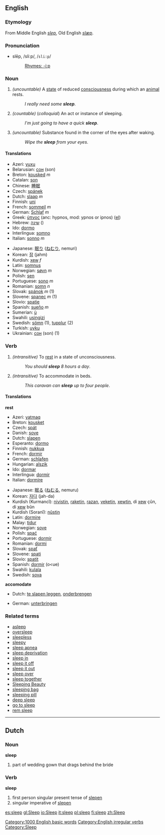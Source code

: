 {{Wikipedia}}
==English==

{{rank|ago|easily|condition|686|sleep|ex|mere|agreement}}

===Etymology===
From Middle English ''[[slep]]'', Old English ''[[slæpan|slæp]]''.

=== Pronunciation ===
*slēp, /sliːp/, /<tt>sli:p</tt>/
*:[[Rhymes:English:-iːp|Rhymes: -iːp]]

===Noun===
{{en-noun|sleep|sleeps}}

#''(uncountable)'' A [[state]] of reduced [[consciousness]] during which an [[animal]] rests.
#:''I really need some '''sleep'''''.
#''(countable)'' (''colloquial'') An act or instance of sleeping.
#:''I'm just going to have a quick '''sleep'''''.
#''(uncountable)'' Substance found in the corner of the eyes after waking.<!-- slang or colloquial? usage outside Australia? -->
#:''Wipe the '''sleep''' from your eyes''.

==== Translations ====
{{top}}
*Azeri: [[yuxu]]
*Belarusian: [[сон]] (son)
*Breton: [[kousked]] ''m''
*Catalan: [[son]]
*Chinese: [[睡眠]] <!--()-->
*Czech: [[spánek]]
*Dutch: [[slaap]] ''m''
*Finnish: [[uni]]
*French: [[sommeil]] ''m''
*German: [[Schlaf]] ''m''
*Greek: [[ύπνος]] (anc: hypnos, mod: ypnos or ipnos) ([[:el:Ύπνος|el]])
*Hebrew: [[שינה]] ()
*Ido: [[dormo]]
*Interlingua: [[somno]]
*Italian: [[sonno]] ''m''
{{mid}}
*Japanese: [[眠り]] ([[ねむり]], nemuri)
*Korean: [[잠]] (jahm)
*Kurdish: [[xew]] ''f''
*Latin: [[somnus]]
*Norwegian: [[søvn]] ''m''
*Polish: [[sen]]
*Portuguese: [[sono]] ''m''
*Romanian: [[somn]] ''n''
*Slovak: [[spánok]] ''m'' (1)
*Slovene: [[spanec]] ''m'' (1)
*Slovio: [[spatie]]
*Spanish: [[sueño]] ''m''
*Sumerian: [[ù#Sumerian|ù]]
*Swahili: [[usingizi]]
*Swedish: [[sömn]] (1), [[tupplur]] (2)
*Turkish: [[uyku]]
*Ukrainian: [[сон]] (son) (1)
{{bottom}}

===Verb===
{{en-verb2|'''to sleep'''|'''[[sleeps]]'''|'''[[slept]]'''|'''[[slept]]'''|'''[[sleeping]]'''}}

#''(intransitive)'' To [[rest]] in a state of unconsciousness.
#:''You should '''sleep''' 8 hours a day''.
#''(intransitive)'' To accommodate in beds.
#:''This caravan can '''sleep''' up to four people''.

==== Translations ====
'''rest'''
{{top}}
*Azeri: [[yatmaq]]
*Breton: [[kousket]]
*Czech: [[spát]]
*Danish: [[sove]]
*Dutch: [[slapen]]
*Esperanto: [[dormo]]
*Finnish: [[nukkua]]
*French: [[dormir]]
*German: [[schlafen]]
*Hungarian: [[alszik]]
*Ido: [[dormar]]
*Interlingua: [[dormir]]
*Italian: [[dormire]]
{{mid}}
*Japanese: [[眠る]] ([[ねむる]], nemuru)
*Korean: [[자다]] (jah-da)
*Kurdish (Kurmancî): [[nivistin]], [[raketin]], [[razan]], [[veketin]], [[xewtin]], di [[xew]] çûn, di [[xew]] bûn
*Kurdish (Soranî): [[nûstin]]
*Latin: [[dormire]]
*Malay: [[tidur]]
*Norwegian: [[sove]]
*Polish: [[spać]]
*Portuguese: [[dormir]]
*Romanian: [[dormi]]
*Slovak: [[spať]]
*Slovene: [[spati]]
*Slovio: [[spatit]]
*Spanish: [[dormir]] (o<ue)
*Swahili: [[kulala]]
*Swedish: [[sova]]
{{bottom}}

'''accomodate'''
{{top}}
*Dutch: [[te slapen leggen]], [[onderbrengen]]
{{mid}}
*German: [[unterbringen]]
{{bottom}}

===Related terms===
*[[asleep]]
*[[oversleep]]
*[[sleepless]]
*[[sleepy]]
*[[sleep apnea]]
*[[sleep deprivation]]
*[[sleep in]]
*[[sleep it off]]
*[[sleep it out]]
*[[sleep over]]
*[[sleep together]]
*[[Sleeping Beauty]]
*[[sleeping bag]]
*[[sleeping pill]]
*[[deep sleep]]
*[[go to sleep]]
*[[rem sleep]]<!-- or is it REM sleep - or both? -->

[[Category:1000 English basic words]]
[[Category:English irregular verbs]]

----
==Dutch==
===Noun===
'''sleep'''

# part of wedding gown that drags behind the bride

===Verb===
'''sleep'''

# first person singular present tense of [[slepen]]
# singular imperative of [[slepen]]

[[Category:Sleep]]

[[es:sleep]]
[[gl:Sleep]]
[[io:Sleep]]
[[it:sleep]]
[[pl:sleep]]
[[fi:sleep]]
[[zh:Sleep]]